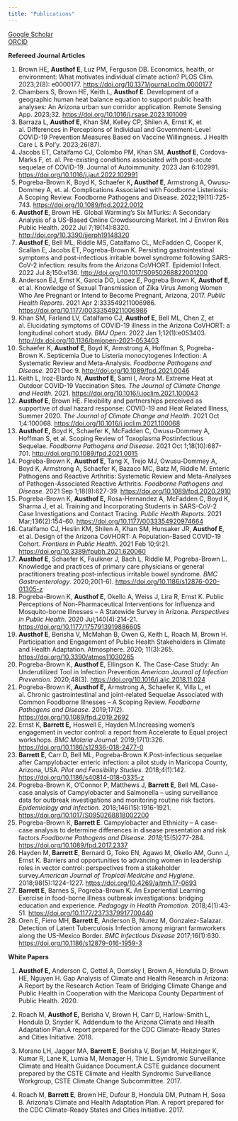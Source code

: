 ```yaml
---
title: "Publications"
---
```


[Google Scholar](https://scholar.google.com/citations?user=s8k_vCsAAAAJ&hl=en)\
[ORCID](https://orcid.org/0000-0002-1217-8733)

**Refereed Journal Articles**

1.  Brown HE, **Austhof E**, Luz PM, Ferguson DB. Economics, health, or environment: What motivates individual climate action? PLOS Clim. 2023;2(8): e0000177. <https://doi.org/10.1371/journal.pclm.0000177>
2.  Chambers S, Brown HE, Keith L, **Austhof E**. Development of a geographic human heat balance equation to support public health analyses: An Arizona urban sun corridor application. Remote Sensing App. 2023;32. <https://doi.org/10.1016/j.rsase.2023.101009>
3.  Barraza L, **Austhof E**, Khan SM, Kelley CP, Shilen A, Ernst K, et al. Differences in Perceptions of Individual and Government-Level COVID-19 Prevention Measures Based on Vaccine Willingness. J Health Care L & Pol'y. 2023;26(87).
4.  Jacobs ET, Catalfamo CJ, Colombo PM, Khan SM, **Austhof E**, Cordova-Marks F, et. al. Pre-existing conditions associated with post-acute sequelae of COVID-19. Journal of Autoimmunity. 2023 Jan 6:102991. <https://doi.org/10.1016/j.jaut.2022.102991>
5.  Pogreba-Brown K, Boyd K, Schaefer K**, Austhof E**, Armstrong A, Owusu-Dommey A, et. al. Complications Associated with Foodborne Listeriosis: A Scoping Review. Foodborne Pathogens and Disease. 2022;19(11):725-743. [https://doi.org/10.1089/fpd.2022.0012](#0)
6.  **Austhof E**, Brown HE. Global Warming's Six MTurks: A Secondary Analysis of a US-Based Online Crowdsourcing Market. Int J Environ Res Public Health. 2022 Jul 7;19(14):8320. <http://doi.org/10.3390/ijerph19148320>
7.  **Austhof E**, Bell ML, Riddle MS, Catalfamo CL, McFadden C, Cooper K, Scallan E, Jacobs ET, Pogreba-Brown K. Persisting gastrointestinal symptoms and post-infectious irritable bowel syndrome following SARS-CoV-2 infection: results from the Arizona CoVHORT. Epidemiol Infect. 2022 Jul 8;150:e136. <http://doi.org/10.1017/S0950268822001200>
8.  Anderson EJ, Ernst K, Garcia DO, Lopez E, Pogreba Brown K, **Austhof E**, et al. Knowledge of Sexual Transmission of Zika Virus Among Women Who Are Pregnant or Intend to Become Pregnant, Arizona, 2017. *Public Health Reports*. 2021 Apr 2:333549211006986. <https://doi.org/10.1177/00333549211006986>
9.  Khan SM, Farland LV, Catalfamo CJ, **Austhof E**, Bell ML, Chen Z, et al. Elucidating symptoms of COVID-19 illness in the Arizona CoVHORT: a longitudinal cohort study. *BMJ Open*. 2022 Jan 1;12(1):e053403. <http://dx.doi.org/10.1136/bmjopen-2021-053403>
10. Schaefer K, **Austhof E**, Boyd K, Armstrong A, Hoffman S, Pogreba-Brown K. Septicemia Due to Listeria monocytogenes Infection: A Systematic Review and Meta-Analysis. *Foodborne Pathogens and Disease*. 2021 Dec 9. <http://doi.org/10.1089/fpd.2021.0046>
11. Keith L, Iroz-Elardo N, **Austhof E**, Sami I, Arora M. Extreme Heat at Outdoor COVID-19 Vaccination Sites. *The Journal of Climate Change and Health.* 2021. <https://doi.org/10.1016/j.joclim.2021.100043>
12. **Austhof E**, Brown HE. Flexibility and partnerships perceived as supportive of dual hazard response: COVID-19 and Heat Related Illness, Summer 2020. *The Journal of Climate Change and Health*. 2021 Oct 1;4:100068. [https://doi.org/10.1016/j.joclim.2021.100068](#0)
13. **Austhof E,** Boyd K, Schaefer K, McFadden C, Owusu-Dommey A, Hoffman S, et al. Scoping Review of Toxoplasma Postinfectious Sequelae. *Foodborne Pathogens and Disease*. 2021 Oct 1;18(10):687-701. [http://doi.org/10.1089/fpd.2021.0015](#0)
14. Pogreba-Brown K, **Austhof E**, Tang X, Trejo MJ, Owusu-Dommey A, Boyd K, Armstrong A, Schaefer K, Bazaco MC, Batz M, Riddle M. Enteric Pathogens and Reactive Arthritis: Systematic Review and Meta-Analyses of Pathogen-Associated Reactive Arthritis. *Foodborne Pathogens and Disease*. 2021 Sep 1;18(9):627-39. <https://doi.org/10.1089/fpd.2020.2910>
15. Pogreba-Brown K, **Austhof E,** Rosa-Hernandez A, McFadden C, Boyd K, Sharma J, et al. Training and Incorporating Students in SARS-CoV-2 Case Investigations and Contact Tracing. *Public Health Reports*. 2021 Mar;136(2):154-60. [https://doi.org/10.1177/0033354920974664](https://doi.org/10.1177%2F0033354920974664)
16. Catalfamo CJ, Heslin KM, Shilen A, Khan SM, Hunsaker JR, **Austhof E**, et al. Design of the Arizona CoVHORT: A Population-Based COVID-19 Cohort. *Frontiers in Public Health*. 2021 Feb 10;9:21. <https://doi.org/10.3389/fpubh.2021.620060>
17. **Austhof E**, Schaefer K, Faulkner J, Bach L, Riddle M, Pogreba-Brown L. Knowledge and practices of primary care physicians or general practitioners treating post-infectious irritable bowel syndrome. *BMC Gastroenterology*. 2020;20(1-6). <https://doi.org/10.1186/s12876-020-01305-z>
18. Pogreba-Brown K, **Austhof E**, Okello A, Weiss J, Lira R, Ernst K. Public Perceptions of Non-Pharmaceutical Interventions for Influenza and Mosquito-borne Illnesses -- A Statewide Survey in Arizona. *Perspectives in Public Health*. 2020 Jul;140(4):214-21. <https://doi.org/10.1177/1757913919886605>
19. **Austhof E**, Berisha V, McMahan B, Owen G, Keith L, Roach M, Brown H. Participation and Engagement of Public Health Stakeholders in Climate and Health Adaptation. Atmosphere. 2020; 11(3):265. <https://doi.org/10.3390/atmos11030265>
20. Pogreba-Brown K, **Austhof E**, Ellingson K. The Case-Case Study: An Underutilized Tool in Infection Prevention.*American Journal of Infection Prevention.* 2020;48(3). <https://doi.org/10.1016/j.ajic.2018.11.024>
21. Pogreba-Brown K, **Austhof E,** Armstrong A, Schaefer K, Villa L, et al. Chronic gastrointestinal and joint-related Sequelae Associated with Common Foodborne Illnesses -- A Scoping Review. *Foodborne Pathogens and Disease.* 2019;17(2). <https://doi.org/10.1089/fpd.2019.2692>
22. Ernst K, **Barrett E,** Hoswell E, Hayden M.Increasing women's engagement in vector control: a report from Accelerate to Equal project workshops. *BMC Malaria Journal.* 2019;17(1):326. <https://doi.org/10.1186/s12936-018-2477-0>
23. **Barrett E**, Carr D, Bell ML, Pogreba-Brown K.Post-infectious sequelae after Campylobacter enteric infection: a pilot study in Maricopa County, Arizona, USA. *Pilot and Feasibility Studies.* 2018;4(1):142. <https://doi.org/10.1186/s40814-018-0335-z>
24. Pogreba-Brown K, O'Connor P, Matthews J, **Barrett E**, Bell ML.Case-case analysis of Campylobacter and Salmonella -- using surveillance data for outbreak investigations and monitoring routine risk factors. *Epidemiology and Infection.* 2018;146(15):1916-1921. <https://doi.org/10.1017/S0950268818002200>
25. Pogreba-Brown K, **Barrett E**. Campylobacter and Ethnicity -- A case-case analysis to determine differences in disease presentation and risk factors.*Foodborne Pathogens and Disease*. *2018;*15(5)277-284. <https://doi.org/10.1089/fpd.2017.2337>
26. Hayden M, **Barrett E**, Bernard G, Toko EN, Agawo M, Okello AM, Gunn J, Ernst K. Barriers and opportunities to advancing women in leadership roles in vector control: perspectives from a stakeholder survey.*American Journal of Tropical Medicine and Hygiene.* 2018;98(5):1224-1227. <https://doi.org/10.4269/ajtmh.17-0693>
27. **Barrett E**, Barnes S, Pogreba-Brown K**.** An Experiential Learning Exercise in food-borne illness outbreak investigations: bridging education and experience. *Pedagogy in Health Promotion.* 2018;4(1):43-51. <https://doi.org/10.1177/2373379917700440>
28. Oren E, Fiero MH, **Barrett E**, Anderson B, Nunez M, Gonzalez-Salazar. Detection of Latent Tuberculosis Infection among migrant farmworkers along the US-Mexico Border. *BMC Infectious Disease* 2017;16(1):630. <https://doi.org/10.1186/s12879-016-1959-3>

**White Papers**

1.  **Austhof E,** Anderson C, Gettel A, Domsky I, Brown A, Hondula D, Brown HE, Nguyen H. Gap Analysis of Climate and Health Research in Arizona: A Report by the Research Action Team of Bridging Climate Change and Public Health in Cooperation with the Maricopa County Department of Public Health. 2020.

2.  Roach M, **Austhof E,** Berisha V, Brown H, Carr D, Harlow-Smith L, Hondula D, Snyder K*.* Addendum to the Arizona Climate and Health Adaptation Plan.A report prepared for the CDC Climate-Ready States and Cities Initiative. 2018.

3.  Morano LH, Jagger MA, **Barrett E**, Berisha V, Borjan M, Heitzinger K, Kumar R, Lane K, Lumia M, Menager H, Thie L. Syndromic Surveillance Climate and Health Guidance Document.A CSTE guidance document prepared by the CSTE Climate and Health Syndromic Surveillance Workgroup, CSTE Climate Change Subcommittee. 2017.

4.  Roach M, **Barrett E**, Brown HE, Dufour B, Hondula DM, Putnam H, Sosa B. Arizona's Climate and Health Adaptation Plan. A report prepared for the CDC Climate-Ready States and Cities Initiative. 2017.
